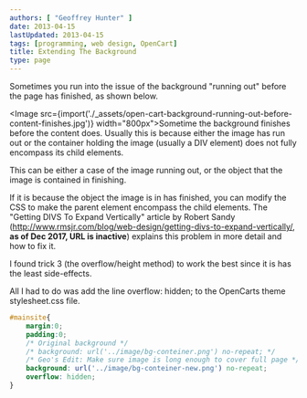 ```yaml
---
authors: [ "Geoffrey Hunter" ]
date: 2013-04-15
lastUpdated: 2013-04-15
tags: [programming, web design, OpenCart]
title: Extending The Background
type: page
---
```


Sometimes you run into the issue of the background "running out" before the page has finished, as shown below.

<Image src={import('./_assets/open-cart-background-running-out-before-content-finishes.jpg')} width="800px">Sometime the background finishes before the content does. Usually this is because either the image has run out or the container holding the image (usually a DIV element) does not fully encompass its child elements.</Image>

This can be either a case of the image running out, or the object that the image is contained in finishing.

If it is because the object the image is in has finished, you can modify the CSS to make the parent element encompass the child elements. The "Getting DIVS To Expand Vertically" article by Robert Sandy (http://www.rmsjr.com/blog/web-design/getting-divs-to-expand-vertically/, **as of Dec 2017, URL is inactive**) explains this problem in more detail and how to fix it.

I found trick 3 (the overflow/height method) to work the best since it is has the least side-effects.

All I had to do was add the line overflow: hidden; to the OpenCarts theme stylesheet.css file.

```css    
#mainsite{
	margin:0;
	padding:0;
	/* Original background */
	/* background: url('../image/bg-conteiner.png') no-repeat; */
	/* Geo's Edit: Make sure image is long enough to cover full page */
	background: url('../image/bg-conteiner-new.png') no-repeat;
	overflow: hidden;
}
```